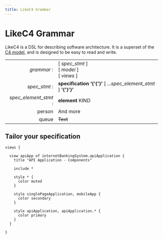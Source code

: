 ```yaml
---
title: LikeC4 Grammar
---
```


# LikeC4 Grammar

LikeC4 is a DSL for describing software architecture.
It is a superset of the [C4 model](https://c4model.com/), and is designed to be easy to read and write.

|         |  |
| --------: | :--------- |
| _grammar_ : | [ _spec_stmt_ ] <br/> [ _model_ ]<br/> [ _views_ ]|
| _spec_stmt_ :| **specification '{'{'}'** [ ..._spec_element_stmt_ ] **'{'}'}'** |
| _spec_element_stmt_ :| **element** KIND  |
| person     |  And more |
| queue |      ~~Text~~ |


## Tailor your specification

```likec4
views {

  view apiApp of internetBankingSystem.apiApplication {
    title "API Application - Components"

    include *

    style * {
      color muted
    }

    style singlePageApplication, mobileApp {
      color secondary
    }

    style apiApplication, apiApplication.* {
      color primary
    }
  }

}
```
